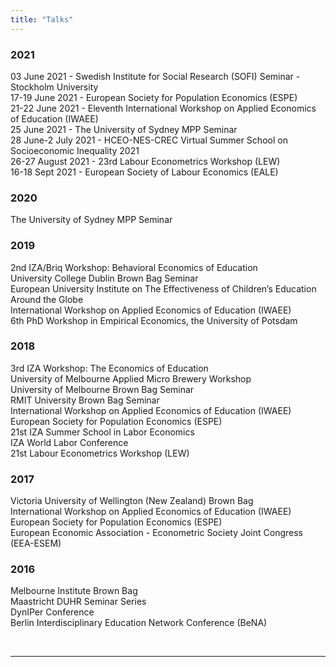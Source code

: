 ```yaml
---
title: "Talks"
---
```


### 2021

03 June 2021 - Swedish Institute for Social Research (SOFI) Seminar - Stockholm University\
17-19 June 2021 - European Society for Population Economics (ESPE)\
21-22 June 2021 - Eleventh International Workshop on Applied Economics of Education (IWAEE)\
25 June 2021 - The University of Sydney MPP Seminar\
28 June-2 July 2021 - HCEO-NES-CREC Virtual Summer School on Socioeconomic Inequality 2021\
26-27 August 2021 - 23rd Labour Econometrics Workshop (LEW)\
16-18 Sept 2021 - European Society of Labour Economics (EALE)

### 2020

The University of Sydney MPP Seminar

### 2019

2nd IZA/Briq Workshop: Behavioral Economics of Education\
University College Dublin Brown Bag Seminar\
European University Institute on The Effectiveness of Children’s Education Around the Globe\
International Workshop on Applied Economics of Education (IWAEE)\
6th PhD Workshop in Empirical Economics, the University of Potsdam

### 2018

3rd IZA Workshop: The Economics of Education\
University of Melbourne Applied Micro Brewery Workshop\
University of Melbourne Brown Bag Seminar\
RMIT University Brown Bag Seminar\
International Workshop on Applied Economics of Education (IWAEE)\
European Society for Population Economics (ESPE)\
21st IZA Summer School in Labor Economics\
IZA World Labor Conference\
21st Labour Econometrics Workshop (LEW)

### 2017

Victoria University of Wellington (New Zealand) Brown Bag\
International Workshop on Applied Economics of Education (IWAEE)\
European Society for Population Economics (ESPE)\
European Economic Association - Econometric Society Joint Congress (EEA-ESEM)

### 2016

Melbourne Institute Brown Bag\
Maastricht DUHR Seminar Series\
DynIPer Conference\
Berlin Interdisciplinary Education Network Conference (BeNA)


<!--
Add separation here between body and footer
-->

<br>

---

